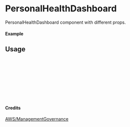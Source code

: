 
<Meta of={PersonalHealthDashboard} title="AWS/ManagementGovernance/PersonalHealthDashboard" />

# PersonalHealthDashboard

PersonalHealthDashboard component with different props.

#### Example

<Canvas of={PersonalHealthDashboard.Primary} />

## Usage

```ts
import { PersonalHealthDashboard } from "yadl-ui";

const Example = () => {
  return (
      <PersonalHealthDashboard />
  );
};

export default Example;
```

#### Credits
[AWS/ManagementGovernance](https://aws-icons.com/)
